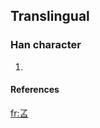==Translingual==
===Han character===
{{Han char|rn=30|rad=口|as=02|sn=5|four=|canj=弓弓口 (NNR)}}
# {{defn|Han|sort=口02}}
====References====
{{Han ref|kx=0174.091|hdz=10573.031|uh=53FE|ud=21502}}

[[fr:叾]]